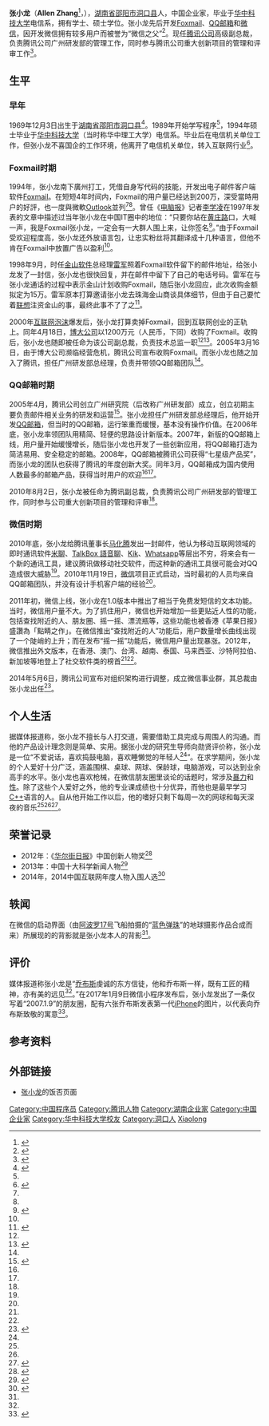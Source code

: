 {{NoteTA|G1=IT|G2=CR}}
{{Infobox person
| 图像       =
| 图像说明   = 
| 姓名       = 張小龍
| 出生日期   = {{Birth date and age|1969|12|3}}
| 出生地     = {{CHN}}[[湖南省|湖南省]][[邵阳市|邵阳市]][[洞口县|洞口县]]
| 死亡日期   = <!--卒年在前生年在后{{death date and age|}} -->
| 死亡地     = 
| 居住地     = {{CHN}}[[广东省|广东省]][[广州市|广州市]]
| 国籍       = {{PRC}}
| 別名       = 微信之父
| 种族       = 漢族
| 语言       = [[汉语|汉语]]
| 教育程度   = 大學
| 母校       = [[华中科技大学|华中科技大学]]
| 职业       = [[企业家|企业家]]
| 頭銜       = [[騰訊公司|騰訊公司]]高级副总裁
| 机构       = [[騰訊公司|騰訊公司]]
}}

'''张小龙'''（'''Allen Zhang'''<ref>{{cite news|title=Management Team|url=https://www.tencent.com/en-us/at/managementteam.shtml|publisher=腾讯|date=|accessdate=2017-01-18|deadurl=yes|archiveurl=https://web.archive.org/web/20170112084945/http://www.tencent.com/en-us/at/managementteam.shtml|archivedate=2017-01-12}}</ref>，{{bd|1969年|12月3日|||Z张}}），[[湖南省|湖南省]][[邵阳市|邵阳市]][[洞口县|洞口县]]人，中国企业家，毕业于[[华中科技大学|华中科技大学]]电信系，拥有学士、硕士学位。张小龙先后开发[[Foxmail|Foxmail]]、[[QQ邮箱|QQ邮箱]]和[[微信|微信]]，因开发微信拥有较多用户而被誉为“微信之父”<ref name=apple>{{cite news|title=微信之父張小龍 最愛《一無所有》|url=http://hk.apple.nextmedia.com/international/art/20140131/18611483|publisher=香港苹果日报|date=2014-01-31|accessdate=2017-01-18}}</ref>。现任[[腾讯公司|腾讯公司]]高级副总裁，负责腾讯公司广州研发部的管理工作，同时参与腾讯公司重大创新项目的管理和评审工作<ref name=hexun>{{cite news|title=张小龙|url=http://renwu.hexun.com/figure_7882.shtml|publisher=和讯|date=2017-01-18|accessdate=2017-01-18|archive-url=https://web.archive.org/web/20170628024316/http://renwu.hexun.com/figure_7882.shtml|archive-date=2017-06-28|dead-url=yes}}</ref>。

==生平==
===早年===
1969年12月3日出生于[[湖南省|湖南省]][[邵阳市|邵阳市]][[洞口县|洞口县]]<ref>{{cite news|title=中国IT业中的湖南大佬！|url=http://sxdsb.voc.com.cn/article/201509/201509101105061489003.html|publisher=三湘都市报|date=2015-09-10|accessdate=2017-01-18|deadurl=yes|archiveurl=https://web.archive.org/web/20151221151447/http://sxdsb.voc.com.cn/article/201509/201509101105061489003.html|archivedate=2015年12月21日|df=}}</ref>。1989年开始学写程序<ref name=zgqnb/>，1994年硕士毕业于[[华中科技大学|华中科技大学]]（当时称华中理工大学）电信系。毕业后在电信机关单位工作，但张小龙不喜国企的工作环境，他离开了电信机关单位，转入互联网行业<ref name=zgcsb>{{cite news|title=低调到尘埃里的“微信之父” 张小龙|url=http://paper.people.com.cn/zgcsb/html/2016-05/02/content_1676667.htm|publisher=中国城市报|date=2016-05-02|accessdate=2017-01-18}}{{Dead link|date=2020年7月 |bot=InternetArchiveBot |fix-attempted=yes }}</ref>。

===Foxmail时期===
1994年，张小龙南下廣州打工，凭借自身写代码的技能，开发出电子邮件客户端软件[[Foxmail|Foxmail]]。在短短4年时间内，Foxmail的用户量已经达到200万，深受當時用户的好評，也一度與微軟[[Outlook|Outlook]]並列<ref name=apple/><ref name=zgcsb/>。曾任《[[电脑报|电脑报]]》记者[[李学凌|李学凌]]在1997年发表的文章中描述过当年张小龙在中国IT圈中的地位：“只要你站在[[黄庄路|黄庄路]]口，大喊一声，我是Foxmail张小龙，一定会有一大群人围上来，让你签名<ref name=cb>{{cite news|title=微信创始人张小龙：失败天才的商业翻身|url=http://www.cb.com.cn/index.php?m=content&c=index&a=show&catid=29&id=1088402&all|publisher=中国经营网|date=2014-10-13|accessdate=2017-01-18}}{{Dead link|date=2019年4月 |bot=InternetArchiveBot |fix-attempted=yes }}</ref>。”由于Foxmail受欢迎程度高，张小龙还外放语言包，让忠实粉丝将其翻译成十几种语言，但他不肯在Foxmail中放置广告以盈利<ref name=zgcsb/>。

1998年9月，时任[[金山软件|金山软件]]总经理[[雷军|雷军]]照着Foxmail软件留下的邮件地址，给张小龙发了一封信，张小龙也很快回复，并在邮件中留下了自己的电话号码。雷军在与张小龙通话的过程中表示金山计划收购Foxmail，随后张小龙回应，此次收购金额拟定为15万。雷军原本打算邀请张小龙去珠海金山商谈具体细节，但由于自己要忙着[[联想|联想]]注资金山的事，最终此事不了了之<ref>{{cite news|title=微信之父张小龙：投靠马化腾前曾险些被雷军收购|url=http://www.ibtimes.com.cn/articles/25811/20130412/122386.htm|publisher=IBTIMES|date=2013-04-12|accessdate=2017-01-18}}{{Dead link|date=2019年10月 |bot=InternetArchiveBot |fix-attempted=yes }}</ref>。

2000年[[互联网泡沫|互联网泡沫]]爆发后，张小龙打算卖掉Foxmail，回到互联网创业的正轨上。同年4月18日，[[博大公司|博大公司]]以1200万元（人民币，下同）收购了Foxmail。收购后，张小龙也随即被任命为该公司副总裁，负责技术总监一职<ref name=zgcsb/><ref name=zgqnb>{{cite news|title=程序员张小龙的幸福生活|url=http://www.people.com.cn/GB/channel5/569/20000724/156834.html|publisher=中国青年报|date= 2000-07-24|accessdate=2017-01-18}}</ref>。2005年3月16日，由于博大公司濒临经营危机，腾讯公司宣布收购Foxmail。而张小龙也随之加入了腾讯，担任广州研发部总经理，负责并带领QQ邮箱团队<ref name=zgcsb/>。

===QQ邮箱时期===
2005年4月，腾讯公司创立广州研究院（后改称广州研发部）成立，创立初期主要负责邮件相关业务的研发和运营<ref name=netease>{{cite news|title=微信怎样诞生：张小龙给马化腾的一封邮件|url=http://tech.163.com/14/0228/14/9M67OQ9100094ODU.html|publisher=网易科技报道|date=2014-02-28|accessdate=2017-01-18}}</ref>。张小龙担任广州研发部总经理后，他开始开发[[QQ邮箱|QQ邮箱]]，但当时的QQ邮箱，运行笨重而缓慢，基本没有操作价值。在2006年底，张小龙率领团队用精简、轻便的思路设计新版本。2007年，新版的QQ邮箱上线，用户量开始缓慢增长，随后张小龙也开发了一些创新应用，将QQ邮箱打造为简洁易用、安全稳定的邮箱。2008年，QQ邮箱被腾讯公司获得“七星级产品奖”，而张小龙的团队也获得了腾讯的年度创新大奖。同年3月，QQ邮箱成为国内使用人数最多的邮箱产品，获得当时用户的欢迎<ref name=zgcsb/><ref name=netease/>。

2010年8月2日，张小龙被任命为腾讯副总裁，负责腾讯公司广州研发部的管理工作，同时参与公司重大创新项目的管理和评审<ref name=zgcsb/>。

===微信时期===
2010年底，张小龙给腾讯董事长[[马化腾|马化腾]]发出一封邮件，他认为移动互联网领域的即时通讯软件[[米聊|米聊]]、[[TalkBox_語音聊|TalkBox 語音聊]]、[[Kik|Kik]]、[[Whatsapp|Whatsapp]]等层出不穷，将来会有一个新的通讯工具，建议腾讯做移动社交软件，而这种新的通讯工具很可能会对QQ造成很大威胁<ref name=zgcsb/>。2010年11月19日，[[微信|微信]]项目正式启动，当时最初的人员均来自QQ邮箱团队，并没有设计手机客户端的经验<ref name=netease/>。

2011年初，微信上线，张小龙在1.0版本中推出了相当于免费发短信的文本功能。当时，微信用户量不大。为了抓住用户，微信也开始增加一些更贴近人性的功能，包括查找附近的人、朋友圈、摇一摇、漂流瓶等，这些功能也被香港《苹果日报》盛讚為「點睛之作」。在微信推出“查找附近的人”功能后，用户数量增长曲线出现了一个陡峭的上升；而在发布“摇一摇”功能后，微信用户量出现暴涨。2012年，微信推出外文版本，在香港、澳门、台湾、越南、泰国、马来西亚、沙特阿拉伯、新加坡等地登上了社交软件类的榜首<ref name=zgcsb/><ref name=netease/>。

2014年5月6日，腾讯公司宣布对组织架构进行调整，成立微信事业群，其总裁由张小龙出任<ref>{{cite news|title=腾讯建微信事业群 战略布局引组织架构调整|url=http://news.xinhuanet.com/fortune/2014-05/07/c_126470836.htm|publisher=新京报|date=2014-05-07|accessdate=2017-01-18}}</ref>。

==个人生活==
据媒体报道称，张小龙不擅长与人打交道，需要借助工具完成与周围人的沟通。而他的产品设计理念则是简单、实用。据张小龙的研究生导师向勋贤评价称，张小龙是一位“不爱说话，喜欢捣鼓电脑，喜欢睡懒觉的年轻人<ref name=cb/>”。在求学期间，张小龙的个人爱好十分广泛，涵盖围棋、桌球、网球、保龄球，电脑游戏，可以达到业余高手的水平。张小龙也喜欢枪械，在微信朋友圈里谈论的话题时，常涉及[[暴力|暴力]]和[[性|性]]。除了这些个人爱好之外，他的专业课成绩也十分优异，而他也是最早学习[[C++|C++]]语言的人。自从他开始工作以后，他的嗜好只剩下每周一次的网球和每天深夜的音乐<ref name=zgcsb/><ref name=cb/><ref name=ft>{{cite news|title=张小龙的星空|url=http://www.ftchinese.com/story/001068214?page=2|publisher=FT中文网|date= 2016-06-29|accessdate=2017-01-18}}</ref>。

==荣誉记录==
*2012年：《[[华尔街日报|华尔街日报]]》中国创新人物奖<ref>{{cite news|title=2012中国创新人物：微信之父张小龙|url=http://cn.wsj.com/gb/20121119/tec072332.asp|publisher=华尔街日报|date=2012-11-19|accessdate=2017-01-18|deadurl=yes|archiveurl=https://web.archive.org/web/20121127173150/http://www.cn.wsj.com/gb/20121119/tec072332.asp|archivedate=2012年11月27日|df=}}</ref>
*2013年：中国十大科学新闻人物<ref>{{cite news|title=2013年中国十大科学新闻人物揭晓 薛其坤等上榜|url=http://tech.gmw.cn/2014-01/25/content_10224297.htm|publisher=光明网科技|date=2014-01-25|accessdate=2017-01-18}}</ref>
*2014年，2014中国互联网年度人物入围人选<ref>{{cite news|title=2014中国互联网年度人物名单揭晓|url=http://politics.people.com.cn/n/2015/0213/c1001-26563026.html|publisher=人民网|date=2015-02-13|accessdate=2017-01-18|archive-date=2018-12-13|archive-url=https://web.archive.org/web/20181213195034/http://politics.people.com.cn/n/2015/0213/c1001-26563026.html|dead-url=no}}</ref>

==轶闻==
在微信的启动界面（由[[阿波罗17号|阿波罗17号]]飞船拍摄的“[[蓝色弹珠|蓝色弹珠]]”的地球摄影作品合成而来）所展现的的背影就是张小龙本人的背影<ref name=ft/>。

==评价==
媒体报道称张小龙是“[[乔布斯|乔布斯]]虔诚的东方信徒，他和乔布斯一样，既有工匠的精神，亦有美的远见<ref name=zgcsb/>。”在2017年1月9日微信小程序发布后，张小龙发出了一条仅写着“2007.1.9”的朋友圈，配有六张乔布斯发表第一代[[iPhone|iPhone]]的图片，以代表向乔布斯致敬的寓意<ref>{{cite news|title=微信小程序如约而至 张小龙致敬乔布斯|url=http://www.donews.com/news/detail/1/2945926.html|publisher=DoNews|date=2017-01-09|accessdate=2017-01-18}}</ref>。

==参考资料==
{{reflist|2}}

== 外部链接 ==
* [http://fanfou.com/~RLhcIDBjZAM 张小龙]的饭否页面

{{腾讯}}

{{DEFAULTSORT:Zhang Xiaolong}}

[[Category:中国程序员|Category:中国程序员]]
[[Category:腾讯人物|Category:腾讯人物]]
[[Category:湖南企业家|Category:湖南企业家]]
[[Category:中国企业家|Category:中国企业家]]
[[Category:华中科技大学校友|Category:华中科技大学校友]]
[[Category:洞口人|Category:洞口人]]
[[Category:張姓|Xiaolong]]